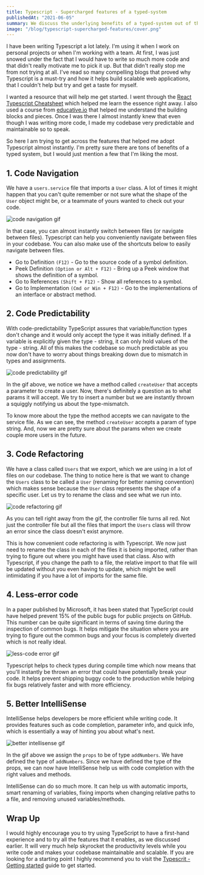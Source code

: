 ```yaml
---
title: Typescript - Supercharged features of a typed-system
publishedAt: "2021-06-05"
summary: We discuss the underlying benefits of a typed-system out of the box and how it can help write maintainable, scalable, and less error prone code.
image: "/blog/typescript-supercharged-features/cover.png"
---
```


I have been writing Typescript a lot lately. I'm using it when I work on personal projects or when I'm working with a team. At first, I was just snowed under the fact that I would have to write so much more code and that didn't really motivate me to pick it up. But that didn't really stop me from not trying at all. I've read so many compelling blogs that proved why Typescript is a must-try and how it helps build scalable web applications, that I couldn't help but try and get a taste for myself.

I wanted a resource that will help me get started. I went through the [React Typescript Cheatsheet](https://react-typescript-cheatsheet.netlify.app/) which helped me learn the essence right away. I also used a course from [educative.io](https://www.educative.io/) that helped me understand the building blocks and pieces. Once I was there I almost instantly knew that even though I was writing more code, I made my codebase very predictable and maintainable so to speak.

So here I am trying to get across the features that helped me adopt Typescript almost instantly. I'm pretty sure there are tons of benefits of a typed system, but I would just mention a few that I'm liking the most.

## 1. Code Navigation

We have a `users.service` file that imports a `User` class. A lot of times it might happen that you can't quite remember or not sure what the shape of the `User` object might be, or a teammate of yours wanted to check out your code.

<Image
  width={800}
  height={800}
  unoptimized
  src="/blog/typescript-supercharged-features/code-navigation-ezgif.gif"
  alt="code navigation gif"
/>

In that case, you can almost instantly switch between files (or navigate between files). Typescript can help you conveniently navigate between files in your codebase. You can also make use of the shortcuts below to easily navigate between files.

- Go to Definition `(F12)` - Go to the source code of a symbol definition.
- Peek Definition `(Option or Alt + F12)` - Bring up a Peek window that shows the definition of a symbol.
- Go to References `(Shift + F12)` - Show all references to a symbol.
- Go to Implementation `(Cmd or Win + F12)` - Go to the implementations of an interface or abstract method.

## 2. Code Predictability

With code-predictability TypeScript assures that variable/function types don't change and it would only accept the type it was initially defined. If a variable is explicitly given the type - string, it can only hold values of the type - string. All of this makes the codebase so much predictable as you now don't have to worry about things breaking down due to mismatch in types and assignments.

<Image
  width={800}
  height={800}
  unoptimized
  src="/blog/typescript-supercharged-features/code-predictability-ezgif.gif"
  alt="code predictability gif"
/>

In the gif above, we notice we have a method called `createUser` that accepts a parameter to create a user. Now, there's definitely a question as to what params it will accept. We try to insert a number but we are instantly thrown a squiggly notifying us about the type-mismatch.

To know more about the type the method accepts we can navigate to the service file. As we can see, the method `createUser` accepts a param of type string. And, now we are pretty sure about the params when we create couple more users in the future.

## 3. Code Refactoring

We have a class called `Users` that we export, which we are using in a lot of files on our codebase. The thing to notice here is that we want to change the `Users` class to be called a `User` (renaming for better naming convention) which makes sense because the `User` class represents the shape of a specific user. Let us try to rename the class and see what we run into.

<Image
  width={800}
  height={800}
  unoptimized
  src="/blog/typescript-supercharged-features/code-refactoring-ezgif.gif"
  alt="code refactoring gif"
/>

As you can tell right away from the gif, the controller file turns all red. Not just the controller file but all the files that import the `Users` class will throw an error since the class doesn't exist anymore.

This is how convenient code refactoring is with Typescript. We now just need to rename the class in each of the files it is being imported, rather than trying to figure out where you might have used that class. Also with Typescript, if you change the path to a file, the relative import to that file will be updated without you even having to update, which might be well intimidating if you have a lot of imports for the same file.

## 4. Less-error code

In a paper published by Microsoft, it has been stated that TypeScript could have helped prevent 15% of the public bugs for public projects on GitHub. This number can be quite significant in terms of saving time during the inspection of common bugs. It helps mitigate the situation where you are trying to figure out the common bugs and your focus is completely diverted which is not really ideal.

<Image
  width={800}
  height={800}
  unoptimized
  src="/blog/typescript-supercharged-features/less-error-code-ezgif.gif"
  alt="less-code error gif"
/>

Typescript helps to check types during compile time which now means that you'll instantly be thrown an error that could have potentially break your code. It helps prevent shipping buggy code to the production while helping fix bugs relatively faster and with more efficiency.

## 5. Better IntelliSense

IntelliSense helps developers be more efficient while writing code. It provides features such as code completion, parameter info, and quick info, which is essentially a way of hinting you about what's next.

<Image
  width={800}
  height={800}
  unoptimized
  src="/blog/typescript-supercharged-features/better-intellisense-ezgif.gif"
  alt="better intellisense gif"
/>

In the gif above we assign the `props` to be of type `addNumbers`. We have defined the type of `addNumbers`. Since we have defined the type of the props, we can now have IntelliSense help us with code completion with the right values and methods.

IntelliSense can do so much more. It can help us with automatic imports, smart renaming of variables, fixing imports when changing relative paths to a file, and removing unused variables/methods.

## Wrap Up

I would highly encourage you to try using TypeScript to have a first-hand experience and to try all the features that it enables, as we discussed earlier. It will very much help skyrocket the productivity levels while you write code and makes your codebase maintainable and scalable. If you are looking for a starting point I highly recommend you to visit the [Typescrit - Getting started](https://www.typescriptlang.org/docs/) guide to get started.
